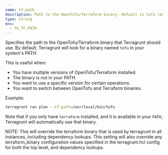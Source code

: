 ```yaml
---
name: tf-path
description: Path to the OpenTofu/Terraform binary. Default is tofu (on PATH).
type: string
env:
  - TG_TF_PATH
---
```


Specifies the path to the OpenTofu/Terraform binary that Terragrunt should use. By default, Terragrunt will look for a binary named `tofu` in your system's PATH.

This is useful when:

- You have multiple versions of OpenTofu/Terraform installed.
- The binary is not in your PATH.
- You want to use a specific version for certain operations.
- You want to switch between OpenTofu and Terraform binaries.

Example:

```bash
terragrunt run plan --tf-path=/usr/local/bin/tofu
```

Note that if you only have `terraform` installed, and it is available in your `PATH`, Terragrunt will automatically use that binary.

NOTE: This will override the terraform binary that is used by terragrunt in all instances, including dependency lookups. This setting will also override any terraform_binary configuration values specified in the terragrunt.hcl config for both the top level, and dependency lookups.
